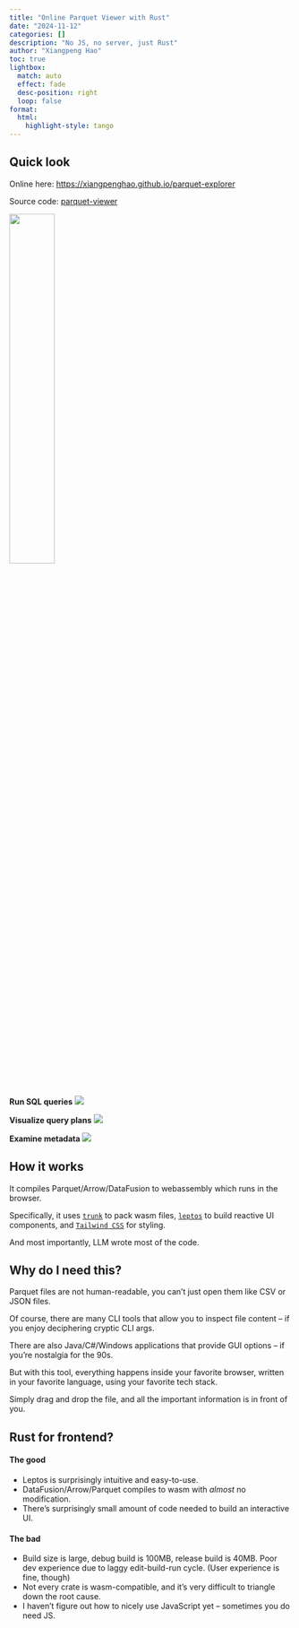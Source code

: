 ```yaml
---
title: "Online Parquet Viewer with Rust"
date: "2024-11-12"
categories: []
description: "No JS, no server, just Rust"
author: "Xiangpeng Hao"
toc: true
lightbox:
  match: auto
  effect: fade
  desc-position: right
  loop: false
format:
  html: 
    highlight-style: tango 
---
```


## Quick look

Online here: [https://xiangpenghao.github.io/parquet-explorer](https://xiangpenghao.github.io/parquet-viewer)

Source code: [parquet-viewer](https://github.com/XiangpengHao/parquet-viewer)

![](screenshot4.jpg){width=40%}



**Run SQL queries**
![](screenshot1.jpg){group="my-gallery"}

**Visualize query plans**
![](screenshot2.jpg){group="my-gallery"}

**Examine metadata**
![](screenshot3.jpg){group="my-gallery"}


## How it works
It compiles Parquet/Arrow/DataFusion to webassembly which runs in the browser.

Specifically, it uses [`trunk`](https://trunkrs.dev) to pack wasm files, [`leptos`](https://leptos.dev) to build reactive UI components, and [`Tailwind CSS`](https://tailwindcss.com) for styling.

And most importantly, LLM wrote most of the code.

## Why do I need this?
Parquet files are not human-readable, you can't just open them like CSV or JSON files.

Of course, there are many CLI tools that allow you to inspect file content -- if you enjoy deciphering cryptic CLI args.

There are also Java/C#/Windows applications that provide GUI options -- if you're nostalgia for the 90s.

But with this tool, everything happens inside your favorite browser, written in your favorite language, using your favorite tech stack. 

Simply drag and drop the file, and all the important information is in front of you. 

## Rust for frontend?

#### The good
- Leptos is surprisingly intuitive and easy-to-use. 
- DataFusion/Arrow/Parquet compiles to wasm with *almost* no modification.
- There's surprisingly small amount of code needed to build an interactive UI.

#### The bad
- Build size is large, debug build is 100MB, release build is 40MB. Poor dev experience due to laggy edit-build-run cycle. (User experience is fine, though)
- Not every crate is wasm-compatible, and it's very difficult to triangle down the root cause.
- I haven't figure out how to nicely use JavaScript yet -- sometimes you do need JS.

